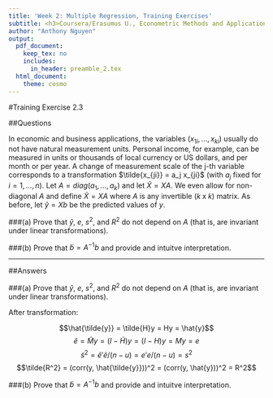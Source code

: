 ```yaml
---
title: 'Week 2: Multiple Regression, Training Exercises'
subtitle: <h3>Coursera/Erasumus U., Econometric Methods and Applications</h3>
author: "Anthony Nguyen"
output:
  pdf_document: 
    keep_tex: no
    includes:
      in_header: preamble_2.tex
  html_document:
    theme: cosmo
---
```

\makeatletter
\g@addto@macro\bfseries{\boldmath}
\makeatother

#Training Exercise 2.3  
  
##Questions  
  
In economic and business applications, the variables $(x_{1i}, \dots, x_{ki})$ usually do not have natural measurement units. Personal income, for example, can be measured in units or thousands of local currency or US dollars, and per month or per year. A change of measurement scale of the j-th variable corresponds to a transformation $\tilde{x_{ji}} = a_j x_{ji}$ (with $a_j$ fixed for $i=1, \dots, n$). Let $A = diag(a_1,\dots,a_k)$ and let $\tilde{X} = XA$. We even allow for non-diagonal $A$ and define $\tilde{X} = XA$ where $A$ is any invertible $(k\; \text{x}\; k)$ matrix.  As before, let $\hat{y} = Xb$ be the predicted values of $y$.  
  
###(a) Prove that $\hat{y}$, $e$, $s^2$, and $R^2$ do not depend on $A$ (that is, are invariant under linear transformations). 
  
###(b) Prove that $\tilde{b} = A^{-1}b$ and provide and intuitve interpretation.   
  
***
\pagebreak  
  
##Answers    
    
###(a) Prove that $\hat{y}$, $e$, $s^2$, and $R^2$ do not depend on $A$ (that is, are invariant under linear transformations). 
\begin{align*}  
\tilde{X} &= XA \\  
H &= X(X'X)^{-1}X'
\end{align*}
  
After transformation:
\begin{align*}  
\tilde{H} &= \tilde{X}(\tilde{X}'\tilde{X})^{-1}\tilde{X}' \\   
  &= XA(A'X'XA)^{-1} A'X' \\  
  &= XAA^{-1} (X'X)^{-1} (A')^{-1} A'X' \\  
  &= X(X'X)^{-1} X' \\
  &= H
\end{align*}

$$\hat{\tilde{y}} = \tilde{H}y = Hy = \hat{y}$$
$$\tilde{e} = \tilde{M}y = (I-\tilde{H})y = (I-H)y = My = e$$ 
$$\tilde{s}^2 = \tilde{e}'\tilde{e}/(n-u) = e'e/(n-u) = s^2$$ 
$$\tilde{R^2} = (corr(y, \hat{\tilde{y}}))^2 = (corr(y, \hat{y}))^2 = R^2$$

###(b) Prove that $\tilde{b} = A^{-1}b$ and provide and intuitve interpretation. 
  
\begin{align*}  
\tilde{b} &= (\tilde{X}'\tilde{X}^{-1} \tilde{X}'y) \\  
  &= (A'X'XA)^{-1} A'X'y  \\
  &= A^{-1}(X'X)^{-1} (A^1)^{-1} A'X'y \\  
  &= A^{-1}(X'X)^{-1} X'y \\  
  &= A^{-1}b  \\
\\
y &= X\beta + \varepsilon \\  
  &= XAA^{-1}\beta + \varepsilon \\  
  &= \tilde{X}(A^{-1}\beta) + \varepsilon \\
\\  
\beta &\rightarrow A^{-1}\beta \\ 
b &\rightarrow A^{-1}b  
\end{align*}